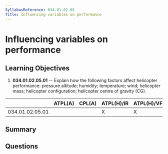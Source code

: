```yaml
---
SyllabusReference: 034.01.02.05
Title: Influencing variables on performance
---
```


# Influencing variables on performance

## Learning Objectives

1. **034.01.02.05.01** -- Explain how the following factors affect helicopter
   performance: pressure altitude; humidity; temperature; wind; helicopter mass;
   helicopter configuration; helicopter centre of gravity (CG).

|                 | ATPL(A) | CPL(A) | ATPL(H)/IR | ATPL(H)/VFR | CPL(H) | IR  | CBIR(A) |
| --------------- | ------- | ------ | ---------- | ----------- | ------ | --- | ------- |
| 034.01.02.05.01 |         |        | X          | X           | X      |     |         |

## Summary

## Questions
